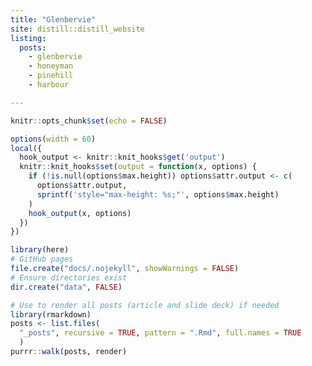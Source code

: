```yaml
---
title: "Glenbervie"
site: distill::distill_website
listing: 
  posts:
    - glenbervie
    - honeyman
    - pinehill
    - harbour

---
```


```r
knitr::opts_chunk$set(echo = FALSE)
```

```r
options(width = 60)
local({
  hook_output <- knitr::knit_hooks$get('output')
  knitr::knit_hooks$set(output = function(x, options) {
    if (!is.null(options$max.height)) options$attr.output <- c(
      options$attr.output,
      sprintf('style="max-height: %s;"', options$max.height)
    )
    hook_output(x, options)
  })
})
```

```r
library(here)
# GitHub pages
file.create("docs/.nojekyll", showWarnings = FALSE)
# Ensure directories exist
dir.create("data", FALSE)
```

```r
# Use to render all posts (article and slide deck) if needed
library(rmarkdown)
posts <- list.files(
  "_posts", recursive = TRUE, pattern = ".Rmd", full.names = TRUE
  )
purrr::walk(posts, render)
```
